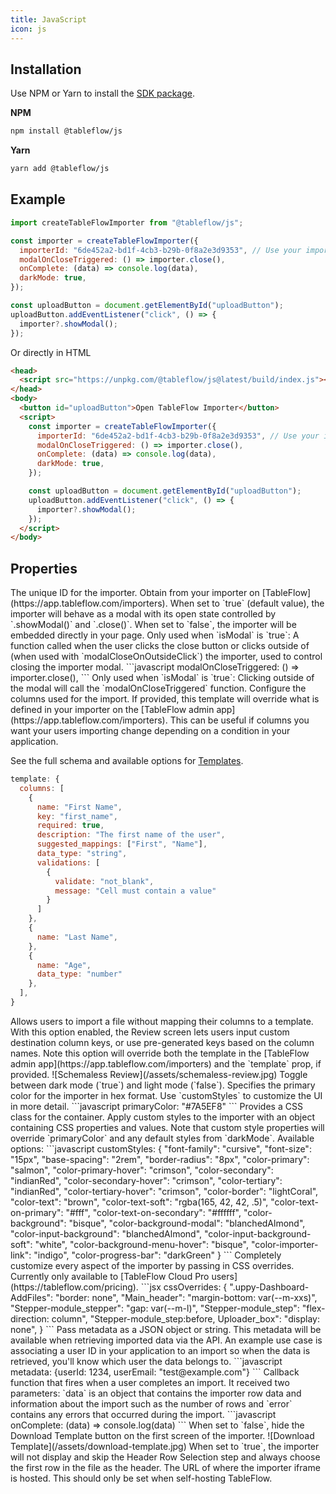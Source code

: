 ```yaml
---
title: JavaScript
icon: js
---
```


## Installation

Use NPM or Yarn to install the [SDK package](https://www.npmjs.com/package/@tableflow/js).

**NPM**
```bash
npm install @tableflow/js
```
**Yarn**
```bash
yarn add @tableflow/js
```
## Example

```javascript
import createTableFlowImporter from "@tableflow/js";

const importer = createTableFlowImporter({
  importerId: "6de452a2-bd1f-4cb3-b29b-0f8a2e3d9353", // Use your importer ID from https://app.tableflow.com/importers
  modalOnCloseTriggered: () => importer.close(),
  onComplete: (data) => console.log(data),
  darkMode: true,
});

const uploadButton = document.getElementById("uploadButton");
uploadButton.addEventListener("click", () => {
  importer?.showModal();
});
```

Or directly in HTML
```html
<head>
  <script src="https://unpkg.com/@tableflow/js@latest/build/index.js"></script>
</head>
<body>
  <button id="uploadButton">Open TableFlow Importer</button>
  <script>
    const importer = createTableFlowImporter({
      importerId: "6de452a2-bd1f-4cb3-b29b-0f8a2e3d9353", // Use your importer ID from https://app.tableflow.com/importers
      modalOnCloseTriggered: () => importer.close(),
      onComplete: (data) => console.log(data),
      darkMode: true,
    });

    const uploadButton = document.getElementById("uploadButton");
    uploadButton.addEventListener("click", () => {
      importer?.showModal();
    });
  </script>
</body>
```

## Properties

<ResponseField name="importerId" type="string" required>
  The unique ID for the importer. Obtain from your importer on [TableFlow](https://app.tableflow.com/importers).
</ResponseField>

<ResponseField name="isModal" type="boolean" default={true}>
  When set to `true` (default value), the importer will behave as a modal with its open state controlled by
  `.showModal()` and `.close()`. When set to `false`, the importer will be embedded directly in your page.
</ResponseField>

<ResponseField name="modalOnCloseTriggered" type="function">
  Only used when `isModal` is `true`: A function called when the user clicks the close button or clicks outside of (when
  used with `modalCloseOnOutsideClick`) the importer, used to control closing the importer modal.
  ```javascript
  modalOnCloseTriggered: () => importer.close(),
  ```
</ResponseField>

<ResponseField name="modalCloseOnOutsideClick" type="boolean" default={false}>
  Only used when `isModal` is `true`: Clicking outside of the modal will call the `modalOnCloseTriggered` function.
</ResponseField>

<ResponseField name="template" type="object">
  Configure the columns used for the import. If provided, this template will override what is defined in your importer
  on the [TableFlow admin app](https://app.tableflow.com/importers). This can be useful if columns you want your users
  importing change depending on a condition in your application.

  See the full schema and available options for [Templates](/templates).

  ```javascript
  template: {
    columns: [
      {
        name: "First Name",
        key: "first_name",
        required: true,
        description: "The first name of the user",
        suggested_mappings: ["First", "Name"],
        data_type: "string",
        validations: [
          {
            validate: "not_blank",
            message: "Cell must contain a value"
          }
        ]
      },
      {
        name: "Last Name",
      },
      {
        name: "Age",
        data_type: "number"
      },
    ],
  }
  ```
</ResponseField>

<ResponseField name="schemaless" type="boolean" default={false}>
  Allows users to import a file without mapping their columns to a template. With this option enabled, the Review screen
  lets users input custom destination column keys, or use pre-generated keys based on the column names. Note this option
  will override both the template in the [TableFlow admin app](https://app.tableflow.com/importers) and the `template`
  prop, if provided.
  <Frame>
    ![Schemaless Review](/assets/schemaless-review.jpg)
  </Frame>
</ResponseField>

<ResponseField name="darkMode" type="boolean" default={false}>
  Toggle between dark mode (`true`) and light mode (`false`).
</ResponseField>

<ResponseField name="primaryColor" type="string">
  Specifies the primary color for the importer in hex format. Use `customStyles` to customize the UI in more detail.
  ```javascript
  primaryColor: "#7A5EF8"
  ```
</ResponseField>

<ResponseField name="className" type="string">
  Provides a CSS class for the container.
</ResponseField>

<ResponseField name="customStyles" type="object">
  Apply custom styles to the importer with an object containing CSS properties and values. Note that custom style
  properties will override `primaryColor` and any default styles from `darkMode`.
  Available options:
  ```javascript
  customStyles: {
    "font-family": "cursive",
    "font-size": "15px",
    "base-spacing": "2rem",
    "border-radius": "8px",
    "color-primary": "salmon",
    "color-primary-hover": "crimson",
    "color-secondary": "indianRed",
    "color-secondary-hover": "crimson",
    "color-tertiary": "indianRed",
    "color-tertiary-hover": "crimson",
    "color-border": "lightCoral",
    "color-text": "brown",
    "color-text-soft": "rgba(165, 42, 42, .5)",
    "color-text-on-primary": "#fff",
    "color-text-on-secondary": "#ffffff",
    "color-background": "bisque",
    "color-background-modal": "blanchedAlmond",
    "color-input-background": "blanchedAlmond",
    "color-input-background-soft": "white",
    "color-background-menu-hover": "bisque",
    "color-importer-link": "indigo",
    "color-progress-bar": "darkGreen"
}
  ```
</ResponseField>

<ResponseField name="cssOverrides" type="object">
  Completely customize every aspect of the importer by passing in CSS overrides. Currently only available to [TableFlow
  Cloud Pro users](https://tableflow.com/pricing).
  ```jsx
  cssOverrides: {
    ".uppy-Dashboard-AddFiles": "border: none",
    "Main_header": "margin-bottom: var(--m-xxs)",
    "Stepper-module_stepper": "gap: var(--m-l)",
    "Stepper-module_step": "flex-direction: column",
    "Stepper-module_step:before, Uploader_box": "display: none",
}
  ```
</ResponseField>

<ResponseField name="metadata" type="object">
  Pass metadata as a JSON object or string. This metadata will be available when retrieving imported data via the API.
  An example use case is associating a user ID in your application to an import so when the data is retrieved, you'll
  know which user the data belongs to.
  ```javascript
  metadata: {userId: 1234, userEmail: "test@example.com"}
  ```
</ResponseField>

<ResponseField name="onComplete" type="function" required>
  Callback function that fires when a user completes an import. It received two parameters: `data` is an object that
  contains the importer row data and information about the import such as the number of rows and `error` contains any
  errors that occurred during the import.
  ```javascript
  onComplete: (data) => console.log(data)
  ```
</ResponseField>

<ResponseField name="showDownloadTemplateButton" type="boolean" default={true}>
  When set to `false`, hide the Download Template button on the first screen of the importer.
  <Frame>
    ![Download Template](/assets/download-template.jpg)
  </Frame>
</ResponseField>

<ResponseField name="skipHeaderRowSelection" type="boolean" default={false}>
  When set to `true`, the importer will not display and skip the Header Row Selection step and always choose the first
  row in the file as the header.
</ResponseField>

<ResponseField name="hostUrl" type="string">
  The URL of where the importer iframe is hosted. This should only be set when self-hosting TableFlow.
</ResponseField>
